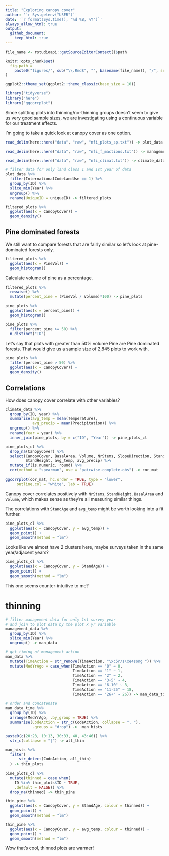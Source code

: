 ```yaml
---
title: "Exploring canopy cover"
author: '`r Sys.getenv("USER")`'
date: '`r format(Sys.time(), "%d %B, %Y")`' 
always_allow_html: true
output: 
  github_document:
    keep_html: true
---
```

	
```r
file_name <- rstudioapi::getSourceEditorContext()$path

knitr::opts_chunk$set(
  fig.path =
    paste0("figures/", sub("\\.Rmd$", "", basename(file_name)), "/", sep = "")
)

ggplot2::theme_set(ggplot2::theme_classic(base_size = 10))
```

```r
library("tidyverse")
library("here")
library("ggcorrplot")
```

Since splitting plots into thinning/no-thinning groups doesn't seem to give us very good sample sizes,
we are investigating using a continuous variable for our treatment effects. 

I'm going to take a quick look at canopy cover as one option.

```r
read_delim(here::here("data", "raw", "nfi_plots_sp.txt")) -> plot_data

read_delim(here::here("data", "raw", "nfi_f_mactions.txt")) -> management_data

read_delim(here::here("data", "raw", "nfi_climat.txt")) -> climate_data
```

```r
# filter data for only land class 1 and 1st year of data
plot_data %>% 
  filter(InternationalCodeLandUse == 1) %>% 
  group_by(ID) %>% 
  slice_min(Year) %>%
  ungroup() %>% 
  rename(UniqueID = uniqueID) -> filtered_plots

```

```r
filtered_plots %>% 
  ggplot(aes(x = CanopyCover)) +
  geom_density()

```

## Pine dominated forests

We still want to compare forests that are fairly similar so let's look at pine-dominated forests only.

```r
filtered_plots %>% 
  ggplot(aes(x = PineVol)) +
  geom_histogram() 

```

Calculate volume of pine as a percentage.

```r
filtered_plots %>%
  rowwise() %>% 
  mutate(percent_pine = (PineVol / Volume)*100) -> pine_plots
  
pine_plots %>% 
  ggplot(aes(x = percent_pine)) +
  geom_histogram() 
```

```r
pine_plots %>% 
  filter(percent_pine >= 50) %>% 
  n_distinct("ID")

```

Let's say that plots with greater than 50% volume Pine are Pine dominated forests. 
That would give us a sample size of 2,845 plots to work with.

```r
pine_plots %>% 
  filter(percent_pine > 50) %>% 
  ggplot(aes(x = CanopyCover)) +
  geom_density()

```

## Correlations

How does canopy cover correlate with other variables?

```r
climate_data %>% 
  group_by(ID, year) %>% 
  summarise(avg_temp = mean(Temperature),
            avg_precip = mean(Precipitation)) %>% 
  ungroup() %>% 
  rename(Year = year) %>% 
  inner_join(pine_plots, by = c("ID", "Year")) -> pine_plots_cl
```

```r
pine_plots_cl %>% 
  drop_na(CanopyCover) %>% 
  select(CanopyCover, BasalArea, Volume, NrStems, SlopeDirection, StandAge, 
         StandHeight, avg_temp, avg_precip) %>% 
  mutate_if(is.numeric, round) %>% 
  cor(method = "spearman", use = "pairwise.complete.obs") -> cor_mat

ggcorrplot(cor_mat, hc.order = TRUE, type = "lower",
     outline.col = "white", lab = TRUE)
```

Canopy cover correlates positively with `NrStems`, `StandHeight`, `BasalArea` and `Volume`,
which makes sense as they're all measuring similar things.

The correlations with `StandAge` and `avg_temp` might be worth looking into a fit further.

```r
pine_plots_cl %>% 
  ggplot(aes(x = CanopyCover, y = avg_temp)) +
  geom_point() +
  geom_smooth(method = "lm")

```

Looks like we almost have 2 clusters here, maybe surveys taken in the same year/adjacent years?

```r
pine_plots_cl %>% 
  ggplot(aes(x = CanopyCover, y = StandAge)) +
  geom_point() +
  geom_smooth(method = "lm")

```

This one seems counter-intuitive to me?

# thinning

```r
# filter management data for only 1st survey year
# and join to plot data by the plot x yr variable
management_data %>% 
  group_by(ID) %>% 
  slice_min(Year) %>%
  ungroup() -> man_data

```

```r
# get timing of management action
man_data %>% 
  mutate(TimeAction = str_remove(TimeAction, "\xc5r/s\xe4song ")) %>%
  mutate(MedYrAgo = case_when(TimeAction == "0" ~ 0,
                              TimeAction == "1" ~ 1,
                              TimeAction == "2" ~ 2,
                              TimeAction == "3-5" ~ 4,
                              TimeAction == "6-10" ~ 8,
                              TimeAction == "11-25" ~ 18,
                              TimeAction == "26+" ~ 26)) -> man_data_time
```

```r
# order and concatenate 
man_data_time %>% 
  group_by(ID) %>% 
  arrange(MedYrAgo, .by_group = TRUE) %>%
  summarise(CodeAction = str_c(CodeAction, collapse = ", "), 
            .groups = "drop") ->  man_hists

```

```r
paste0(c(20:23, 10:13, 30:33, 40, 43:46)) %>% 
  str_c(collapse = "|") -> all_thin

```

```r
man_hists %>% 
  filter(
      str_detect(CodeAction, all_thin)
  ) -> thin_plots
  
pine_plots_cl %>% 
  mutate(thinned = case_when(
    ID %in% thin_plots$ID ~ TRUE,
    .default = FALSE)) %>% 
  drop_na(thinned) -> thin_pine
```

```r
thin_pine %>% 
  ggplot(aes(x = CanopyCover, y = StandAge, colour = thinned)) +
  geom_point() +
  geom_smooth(method = "lm")

```

```r
thin_pine %>% 
  ggplot(aes(x = CanopyCover, y = avg_temp, colour = thinned)) +
  geom_point() +
  geom_smooth(method = "lm")

```

Wow that's cool, thinned plots are warmer!
